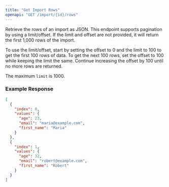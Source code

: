 ```yaml
---
title: "Get Import Rows"
openapi: "GET /import/{id}/rows"
---
```


Retrieve the rows of an import as JSON. This endpoint supports pagination by using a limit/offset. If the limit and offset are not provided, it will return the first 1,000 rows of the import.

To use the limit/offset, start by setting the offset to 0 and the limit to 100 to get the first 100 rows of data. To get the next 100 rows, set the offset to 100 while keeping the limit the same. Continue increasing the offset by 100 until no more rows are returned.

<Info>The maximum `limit` is 1000.</Info>

### Example Response

```json
[
  {
    "index": 0,
    "values": {
      "age": 23,
      "email": "maria@example.com",
      "first_name": "Maria"
    }
  },
  {
    "index": 1,
    "values": {
      "age": 32,
      "email": "robert@example.com",
      "first_name": "Robert"
    }
  }
]
```
